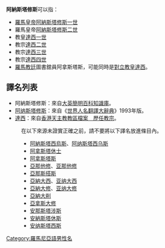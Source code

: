 {{noteTA
|1=zh-hans:教皇;zh-hk:教宗;zh-tw:教宗;
}}
'''阿納斯塔修斯'''可以指：

*[[羅馬皇帝|羅馬皇帝]][[阿納斯塔修斯一世|阿納斯塔修斯一世]]
*羅馬皇帝[[阿納斯塔修斯二世|阿納斯塔修斯二世]]
*教皇[[達西一世|達西一世]]
*教宗[[達西二世|達西二世]]
*教宗[[達西三世|達西三世]]
*教宗[[達西四世|達西四世]]
*[[羅馬教廷|羅馬教廷]]圖書舘員阿拿斯塔斯，可能同時是[[對立教皇達西|對立教皇達西]]。

== 譯名列表 ==
*阿納斯塔修斯：來自[https://web.archive.org/web/20040128155924/http://wordpedia.britannica.com/concise/content.aspx?id=25993&hash=HwQCLfZD3Ef%2fIbssVGeYpw%3d%3d&t=3 大英簡明百科知識庫]。
*[[阿纳斯塔修斯|阿纳斯塔修斯]]：來自《[[世界人名翻譯大辭典|世界人名翻譯大辭典]]》1993年版。
*[[達西|達西]]：來自[https://web.archive.org/web/20051023073732/http://archives.catholic.org.hk/popes/index.htm 香港天主教教區檔案　歷任教宗]。

:在以下來源未證實正確之前，請不要將以下譯名放進條目內。
:*[[阿納斯塔西烏斯|阿納斯塔西烏斯]]、[[阿纳斯塔西乌斯|阿纳斯塔西乌斯]]
:*[[阿拿斯塔休士|阿拿斯塔休士]]
:*[[阿拿斯塔斯|阿拿斯塔斯]]
:*[[亞那他修|亞那他修]]、[[亚那他修|亚那他修]]
:*[[亞那斯搭斯|亞那斯搭斯]]
:*[[亞納大西|亞納大西]]、[[亚纳大西|亚纳大西]]
:*[[亞納大修|亞納大修]]、[[亚纳大修|亚纳大修]]
:*[[亞納大削|亞納大削]]
:*[[亞拿斯大修|亞拿斯大修]]
:*[[安那斯塔涉斯|安那斯塔涉斯]]
:*[[安納斯塔休斯|安納斯塔休斯]]
:*[[安纳斯塔西斯|安纳斯塔西斯]]

{{Disambiguation|A|Cat=六字人名譯名消歧義}}
[[Category:羅馬尼亞語男性名|Category:羅馬尼亞語男性名]]